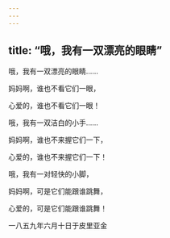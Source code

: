 ```yaml
---
---
---
```

title: “哦，我有一双漂亮的眼睛”
---




哦，我有一双漂亮的眼睛……

妈妈啊，谁也不看它们一眼，

心爱的，谁也不看它们一眼！





哦，我有一双洁白的小手……

妈妈啊，谁也不来握它们一下，

心爱的，谁也不来握它们一下！





哦，我有一对轻快的小脚，

妈妈啊，可是它们能跟谁跳舞，

心爱的，可是它们能跟谁跳舞！

一八五九年六月十日于皮里亚金